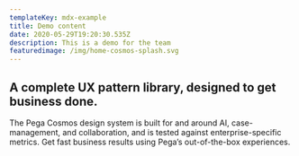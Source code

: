 ```yaml
---
templateKey: mdx-example
title: Demo content
date: 2020-05-29T19:20:30.535Z
description: This is a demo for the team
featuredimage: /img/home-cosmos-splash.svg
---
```

## A complete UX pattern library, designed to get business done.

The Pega Cosmos design system is built for and around AI, case-management, and collaboration, and is tested against enterprise-specific metrics. Get fast business results using Pega’s out-of-the-box experiences.